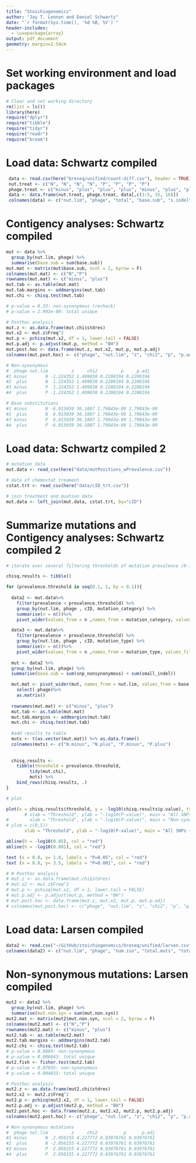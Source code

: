 ```yaml
---
title: "Stoichiogenomics"
author: "Jay T. Lennon and Daniel Schwartz"
date: "`r format(Sys.time(), '%d %B, %Y')`"
header-includes:
  - \usepackage{array}
output: pdf_document
geometry: margin=2.54cm
---
```


# Set working environment and load packages

```r
# Clear and set working directory 
rm(list = ls())
library(here)
require("dplyr")
require("tibble")
require("tidyr")
require("readr")
require("broom")
```

# Load data: Schwartz compiled

```r
 data <- read.csv(here("breseq/unified/count-diff.csv"), header = TRUE)
 nut.treat <- c("N", "N", "N", "N", "P", "P", "P", "P")
 phage.treat <- c("minus", "plus", "plus", "plus", "minus", "plus", "plus", "plus")
 data <- data.frame(nut.treat, phage.treat, data[,c(3:5, 15, 16)])
 colnames(data) <- c("nut.lim", "phage", "total", "base.sub", "s.indel", "mut.syn", "mut.non.syn")
```

# Contigency analyses: Schwartz compiled

```r
mut <- data %>% 
  group_by(nut.lim, phage) %>% 
  summarise(base.sub = sum(base.sub)) 
mut.mat <- matrix(mut$base.sub, ncol = 2, byrow = F)
colnames(mut.mat) <- c("N","P")
rownames(mut.mat) <- c("minus", "plus")
mut.tab <- as.table(mut.mat)
mut.tab.margins <- addmargins(mut.tab)
mut.chi <- chisq.test(mut.tab)

# p-value = 0.33: non-synonymous (recheck)
# p-value = 2.993e-09: total unique

# Posthoc analysis
mut.z <- as.data.frame(mut.chi$stdres)
mut.x2 <- mut.z$Freq^2
mut.p <- pchisq(mut.x2, df = 1, lower.tail = FALSE)
mut.p.adj <- p.adjust(mut.p, method = "BH")
mut.post.hoc <- data.frame(mut.z, mut.x2, mut.p, mut.p.adj)
colnames(mut.post.hoc) <- c("phage", "nut.lim", "z", "chi2", "p", "p.adj")

# Non-synonymous
#  phage nut.lim         z     chi2         p     p.adj
#1 minus       N -1.224352 1.499038 0.2208194 0.2208194
#2  plus       N  1.224352 1.499038 0.2208194 0.2208194
#3 minus       P  1.224352 1.499038 0.2208194 0.2208194
#4  plus       P -1.224352 1.499038 0.2208194 0.2208194

# Base substitutions
#1 minus       N -6.015039 36.1807 1.79843e-09 1.79843e-09
#2  plus       N  6.015039 36.1807 1.79843e-09 1.79843e-09
#3 minus       P  6.015039 36.1807 1.79843e-09 1.79843e-09
#4  plus       P -6.015039 36.1807 1.79843e-09 1.79843e-09
```


# Load data: Schwartz compiled 2

```r
# mutation data
mut.data <- read_csv(here("data/mutPositions_wPrevalence.csv"))

# data of chemostat treament
cstat.trt <- read_csv(here("data/cID_trt.csv"))

# join treatment and muation data 
mut.data <- left_join(mut.data, cstat.trt, by="cID")

```

# Summarize mutations and Contigency analyses: Schwartz compiled 2  
```r
# iterate over several filtering thresholds of mutation prevalence (0-1) and run chi.square test

chisq.results <- tibble()

for (prevalence.threshold in seq(0.1, 1, by = 0.1)){
  
  data2 <- mut.data%>%
    filter(prevalence < prevalence.threshold) %>%
    group_by(nut.lim, phage , cID, mutation_category) %>%
    summarise(n = n())%>%
    pivot_wider(values_from = n ,names_from = mutation_category, values_fill = 0)

  data3 <- mut.data%>%
    filter(prevalence < prevalence.threshold) %>%
    group_by(nut.lim, phage , cID, mutation_type) %>%
    summarise(n = n())%>%
    pivot_wider(values_from = n ,names_from = mutation_type, values_fill = 0)
  
  mut <- data2 %>% 
  group_by(nut.lim, phage) %>% 
  summarise(base.sub = sum(snp_nonsynonymous) + sum(small_indel))

  mut.mat <- pivot_wider(mut, names_from = nut.lim, values_from = base.sub)%>%
    select(-phage)%>%
    as.matrix()
  
  rownames(mut.mat) <- c("minus", "plus")
  mut.tab <- as.table(mut.mat)
  mut.tab.margins <- addmargins(mut.tab)
  mut.chi <- chisq.test(mut.tab)
  
  #add results to table
  muts <- t(as.vector(mut.mat)) %>% as.data.frame()
  colnames(muts) <- c("N.minus", "N.plus", "P.minus", "P.plus")
  
  
  chisq.results <- 
    tibble(threshold = prevalence.threshold,
         tidy(mut.chi),
         muts) %>%
    bind_rows(chisq.results, .)
}

# plot

plot(x = chisq.results$threshold, y = -log10(chisq.results$p.value), type = 'b',
       # xlab = "Threshold", ylab = "-log10(P-value)", main = "All SNPs")
#        xlab = "Threshold", ylab = "-log10(P-value)", main = "Non-synonymous SNPs",
# ylim = c(0,5))
       xlab = "Threshold", ylab = "-log10(P-value)", main = "All SNPs + Small INDELs")

abline(h = -log10(0.05), col = "red")
abline(h = -log10(0.001), col = "red")

text (x = 0.8, y= 1.8, labels = "P=0.05", col = "red")
text (x = 0.8, y= 3.5, labels = "P=0.001", col = "red")


```


```r
# # Posthoc analysis
# mut.z <- as.data.frame(mut.chi$stdres)
# mut.x2 <- mut.z$Freq^2
# mut.p <- pchisq(mut.x2, df = 1, lower.tail = FALSE)
# mut.p.adj <- p.adjust(mut.p, method = "BH")
# mut.post.hoc <- data.frame(mut.z, mut.x2, mut.p, mut.p.adj)
# colnames(mut.post.hoc) <- c("phage", "nut.lim", "z", "chi2", "p", "p.adj")

```

# Load data: Larsen compiled

```r
data2 <- read.csv("~/GitHub/stoichiogenomics/breseq/unified/larsen.csv", sep = ",", header = TRUE)
colnames(data2) <- c("nut.lim", "phage", "num.iso", "total.muts", "total.unique", "mut.syn", "mut.non.syn")
```

# Non-synonymous mutations: Larsen compiled

```r
mut2 <- data2 %>% 
  group_by(nut.lim, phage) %>% 
  summarise(mut.non.syn = sum(mut.non.syn)) 
mut2.mat <- matrix(mut2$mut.non.syn, ncol = 2, byrow = F)
colnames(mut2.mat) <- c("N","P")
rownames(mut2.mat) <- c("minus", "plus")
mut2.tab <- as.table(mut2.mat)
mut2.tab.margins <- addmargins(mut2.tab)
mut2.chi <- chisq.test(mut2.tab)
# p-value = 0.0894: non-synonymous
# p-value = 0.006043: total unique
mut2.fish <- fisher.test(mut2.tab)
# p-value = 0.07035: non-synonymous
# p-value = 0.004833: total unique

# Posthoc analysis
mut2.z <- as.data.frame(mut2.chi$stdres)
mut2.x2 <- mut2.z$Freq^2
mut2.p <- pchisq(mut2.x2, df = 1, lower.tail = FALSE)
mut2.p.adj <- p.adjust(mut2.p, method = "BH")
mut2.post.hoc <- data.frame(mut2.z, mut2.x2, mut2.p, mut2.p.adj)
colnames(mut2.post.hoc) <- c("phage", "nut.lim", "z", "chi2", "p", "p.adj")

# Non-synonymous mutations
#  phage nut.lim         z     chi2          p      p.adj
#1 minus       N  2.056155 4.227772 0.03976761 0.03976761
#2  plus       N -2.056155 4.227772 0.03976761 0.03976761
#3 minus       P -2.056155 4.227772 0.03976761 0.03976761
#4  plus       P  2.056155 4.227772 0.03976761 0.03976761
```